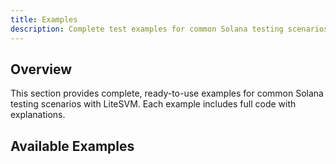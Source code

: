 ```yaml
---
title: Examples
description: Complete test examples for common Solana testing scenarios
---
```



## Overview

This section provides complete, ready-to-use examples for common Solana testing scenarios with LiteSVM. Each example includes full code with explanations.

## Available Examples

<Cards>
  <Card
    title="SOL Transfer"
    description="Test transferring SOL between accounts"
    href="/docs/examples/sol-transfer"
  />
  <Card
    title="Program Deployment"
    description="Deploy and call a simple program"
    href="/docs/examples/program-deployment"
  />
  <Card
    title="PDA Creation"
    description="Create and interact with Program Derived Addresses"
    href="/docs/examples/pda-creation"
  />
  <Card
    title="Error Handling"
    description="Test error conditions and edge cases"
    href="/docs/examples/error-handling"
  />
  <Card
    title="SPL Token Operations"
    description="Create mints, token accounts, and transfer tokens"
    href="/docs/examples/spl-tokens"
  />
  <Card
    title="Cross-Program Invocation"
    description="Test programs calling other programs"
    href="/docs/examples/cpi"
  />
  <Card
    title="Time-Based Testing"
    description="Test features that depend on slots or timestamps"
    href="/docs/examples/time-based"
  />
  <Card
    title="Common Patterns"
    description="Reusable test patterns and helper functions"
    href="/docs/examples/common-patterns"
  />
</Cards>

